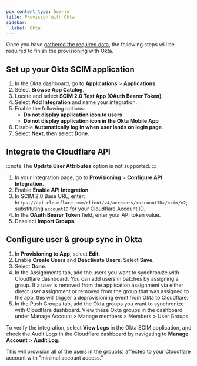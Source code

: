 ```yaml
---
pcx_content_type: how-to
title: Provision with Okta
sidebar:
  label: Okta
---
```



<Render file="idp-group-deprecation" />

Once you have [gathered the required data](/fundamentals/account/account-security/scim-setup/#gather-the-required-data), the following steps will be required to finish the provisioning with Okta.

## Set up your Okta SCIM application

1. In the Okta dashboard, go to **Applications** > **Applications**.
2. Select **Browse App Catalog**.
3. Locate and select **SCIM 2.0 Test App (OAuth Bearer Token)**.
4. Select **Add Integration** and name your integration.
5. Enable the following options:
   * **Do not display application icon to users**
   * **Do not display application icon in the Okta Mobile App**
6. Disable **Automatically log in when user lands on login page**.
7. Select **Next**, then select **Done**.

## Integrate the Cloudflare API

:::note
The **Update User Attributes** option is not supported.
:::

1. In your integration page, go to **Provisioning** > **Configure API Integration**.
2. Enable **Enable API Integration**.
3. In SCIM 2.0 Base URL, enter: `https://api.cloudflare.com/client/v4/accounts/<accountID>/scim/v2`, substituting `accountID` for your [Cloudflare Account ID](/fundamentals/account/account-security/scim-setup/#get-your-account-id).
4. In the **OAuth Bearer Token** field, enter your API token value.
5. Deselect **Import Groups**.

## Configure user & group sync in Okta

1. In **Provisioning to App**, select **Edit**.
2. Enable **Create Users** and **Deactivate Users**. Select **Save**.
3. Select **Done**.
4. In the Assignments tab, add the users you want to synchronize with Cloudflare dashboard. You can add users in batches by assigning a group. If a user is removed from the application assignment via either direct user assignment or removed from the group that was assigned to the app, this will trigger a deprovisioning event from Okta to Cloudflare. 
5. In the Push Groups tab, add the Okta groups you want to synchronize with Cloudflare dashboard. View these Okta groups in the dashboard under Manage Account > Manage members > Members > User Groups.

To verify the integration, select **View Logs** in the Okta SCIM application, and check the Audit Logs in the Cloudflare dashboard by navigating to **Manage Account** > **Audit Log**. 

This will provision all of the users in the group(s) affected to your Cloudflare account with "minimal account access."
